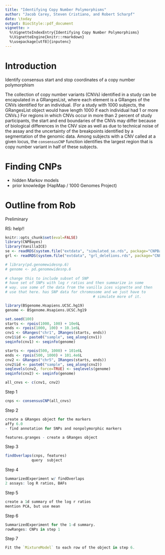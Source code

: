 ```yaml
---
title: "Identifying Copy Number Polymorphisms"
author: "Jacob Carey, Steven Cristiano, and Robert Scharpf"
date: \today
output: BiocStyle::pdf_document
vignette: >
  %\VignetteIndexEntry{Identifying Copy Number Polymorphisms}
  %\VignetteEngine{knitr::rmarkdown}
  %\usepackage[utf8]{inputenc} 
---
```


# Introduction

Identify consensus start and stop coordinates of a copy number
polymorphism

The collection of copy number variants (CNVs) identified in a study
can be encapulated in a GRangesList, where each element is a GRanges
of the CNVs identified for an individual.  (For a study with 1000
subjects, the GRangesList object would have length 1000 if each
individual had 1 or more CNVs.)  For regions in which CNVs occur in
more than 2 percent of study participants, the start and end
boundaries of the CNVs may differ because of biological differences in
the CNV size as well as due to technical noise of the assay and the
uncertainty of the breakpoints identified by a segmentation of the
genomic data.  Among subjects with a CNV called at a given locus, the
`consensusCNP` function identifies the largest region that is copy
number variant in half of these subjects.

# Finding CNPs
- hidden Markov models
- prior knowledge (HapMap / 1000 Genomes Project)

# Outline from Rob
Preliminary

RS: help!!
```r
knitr::opts_chunk$set(eval=FALSE)
library(CNPBayes)
library(VanillaICE)
se <- readRDS(system.file("extdata", "simulated_se.rds", package="CNPBayes"))
grl <- readRDS(system.file("extdata", "grl_deletions.rds", package="CNPBayes"))

# library(pd.genomewidesnp.6)
# genome <- pd.genomewidesnp.6
 
# change this to include subset of SNP
# have set of SNPs with log r ratios and then summarize in some
# way. use some of the data from the vanilla ices vignette and then
# use that here. has SNP data for chromosome and we just have to
                                        # simulate more of it.

library(BSgenome.Hsapiens.UCSC.hg19)
genome <- BSgenome.Hsapiens.UCSC.hg19

set.seed(100)
starts <- rpois(1000, 100) + 10e6L
ends <- rpois(1000, 100) + 10.1e6L
cnv1 <- GRanges("chr1", IRanges(starts, ends))
cnv1$id <- paste0("sample", seq_along(cnv1))
seqinfo(cnv1) <- seqinfo(genome)

starts <- rpois(500, 1000) + 101e6L
ends <- rpois(500, 1000) + 101.4e6L
cnv2 <- GRanges("chr5", IRanges(starts, ends))
cnv2$id <- paste0("sample", seq_along(cnv2))
seqlevels(cnv2, force=TRUE) <- seqlevels(genome)
seqinfo(cnv2) <- seqinfo(genome)

all_cnvs <- c(cnv1, cnv2)
```

Step 1

```r
cnps <- consensusCNP(all_cnvs)
```

Step 2
```r
create a GRanges object for the markers
affy 6.0
- find annotation for SNPs and nonpolymorphic markers

features.granges - create a GRanges object
```

Step 3 
```r
findOverlaps(cnps, features)
            query  subject
```

Step 4
```r
SummarizedExperiment w/ findOverlaps
2 assays: log R ratios, BAFs
```

Step 5 
```r
create a 1d summary of the log r ratios 
mention PCA, but use mean
```

Step 6
```r
SummarizedExperiment for the 1-d summary.
rowRanges: CNPs in step 1
```

Step 7
```r
Fit the `MixtureModel` to each row of the object in step 6.
```
